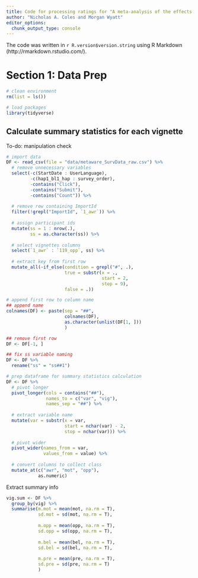 ```yaml
---
title: Code for processing ratings for "A meta-analysis of the effects of demand characteristics in non-clinical research"
author: "Nicholas A. Coles and Morgan Wyatt"
editor_options: 
  chunk_output_type: console
---
```

The code was written in `r R.version$version.string` using R Markdown (http://rmarkdown.rstudio.com/).

# Section 1: Data Prep
```r
# clean environment
rm(list = ls())

# load packages
library(tidyverse)
```

## Calculate summary statistics for each vignette
To-do: manipulation check
```r
# import data
DF <- read_csv(file = "data/metaware_SurvData_raw.csv") %>% 
  # remove unnecessary variables
  select(-c(StartDate : UserLanguage),
         -c(hap1_bl1_hap : survey_order),
         -contains("Click"),
         -contains("Submit"),
         -contains("Count")) %>% 
  
  # remove row containing ImportId
  filter(!grepl("ImportId", `1_awr`)) %>% 
  
  # assign participant ids
  mutate(ss = 1 : nrow(.),
         ss = as.character(ss)) %>%  
  
  # select vignettes columns
  select(`1_awr` : `119_opp`, ss) %>% 
  
  # extract key from first row
  mutate_all(~if_else(condition = grepl("#", .),
                      true = substr(x = .,
                                    start = 2,
                                    stop = 9),
                      false = .))

# append first row to column name
## append name
colnames(DF) <- paste(sep = "##",
                      colnames(DF),
                      as.character(unlist(DF[1, ]))
                      )

## remove first row
DF <- DF[-1, ]

## fix ss variable naming
DF <- DF %>% 
  rename("ss" = "ss##1")

# prep dataframe for summary statistics calculation
DF <- DF %>% 
  # pivot longer
  pivot_longer(cols = contains("##"),
               names_to = c("var", "vig"),
               names_sep = "##") %>% 
  
  # extract variable name
  mutate(var = substr(x = var,
                      start = nchar(var) - 2,
                      stop = nchar(var))) %>% 
  
  # pivot wider
  pivot_wider(names_from = var,
              values_from = value) %>% 
  
  # convert columns to collect class
  mutate_at(c("awr", "mot", "opp"),
            as.numeric)
```

Extract summary info
```r
vig.sum <- DF %>% 
  group_by(vig) %>% 
  summarise(m.mot = mean(mot, na.rm = T),
            sd.mot = sd(mot, na.rm = T),
            
            m.opp = mean(opp, na.rm = T),
            sd.opp = sd(opp, na.rm = T),
            
            m.bel = mean(bel, na.rm = T),
            sd.bel = sd(bel, na.rm = T),
            
            m.pre = mean(pre, na.rm = T),
            sd.pre = sd(pre, na.rm = T)
            )
```

